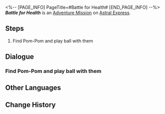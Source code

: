 <%-- [PAGE_INFO]
PageTitle=#Battle for Health#
[END_PAGE_INFO] --%>
{{Stub|Dialogue.}}
{{Mission Infobox
|id            = 4050026
|title         = 
|image         = <!--Mission Battle for Health.png-->
|type          = Adventure
|event_name    = 
|chapter       = 
|requirements  = 
|summary       = <!--official mission summary from Fate's Atlas-->
|characters    = Pom-Pom; Trailblazer
|startLocation = [[Astral Express]] - [[Parlor Car]]
|world         = Astral Express
|area          = Parlor Car
|prev          = 
|next          = 
|rewards       = Adventure Log*1; Leaf of Imaginary*1; Credit*8,000
}}
'''''Battle for Health''''' is an [[Adventure Mission]] on [[Astral Express]].

==Steps==
# Find Pom-Pom and play ball with them

<!--
==Gameplay Notes==

--><!--
==Trial Character==

-->
==Dialogue==
{{Stub Dialogue}}
{{Dialogue Start}}
:{{tx}}
{{Dialogue End}}

===Find Pom-Pom and play ball with them===
{{Mission Description|type=adventure|location=Parlor Car|update|Pom-Pom is starting physical training, but they require your help to practice...}}
{{Dialogue Start}}
:{{tx}}
{{Dialogue End}}

==Other Languages==
{{Other Languages
|en   = Battle for Health
|zhs  = 健康大作战
|zht  = 健康大作戰
|ja   = 健康大作戦
|ko   = 건강 대작전
|es   = La batalla por la salud
|fr   = Bataille pour la santé
|ru   = Битва за здоровье
|th   = สงครามเพื่อสุขภาพ
|vi   = Đại Chiến Sức Khỏe
|de   = Kampf um die Gesundheit
|id   = Pertempuran Kesehatan
|pt   = Batalha por Saúde
}}

==Change History==
{{Change History|1.0}}
